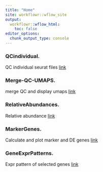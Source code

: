```yaml
---
title: "Home"
site: workflowr::wflow_site
output:
  workflowr::wflow_html:
    toc: false
editor_options:
  chunk_output_type: console
---
```


### QCindividual. 
QC individual seurat files
[link](QCindividual.html)

### Merge-QC-UMAPS. 
merge QC and display umaps
[link](Merge-QC-UMAPS.html)

### RelativeAbundances. 
Relative abundance
[link](RelativeAbundances.html)

### MarkerGenes. 
Calculate and plot marker and DE genes
[link](MarkerGenes.html)

### GeneExprPatterns. 
Expr pattern of selected genes
[link](GeneExprPatterns.html)


